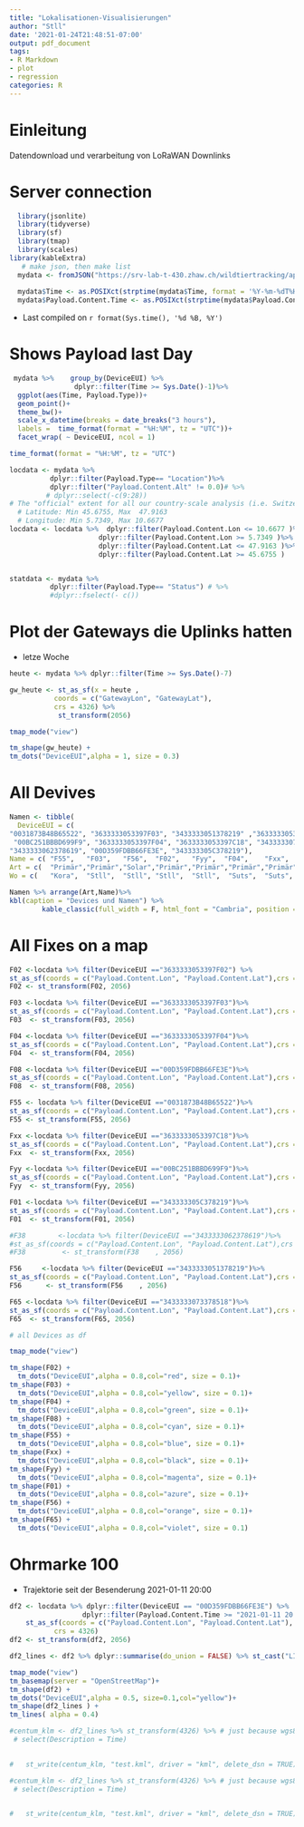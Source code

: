 ```yaml
---
title: "Lokalisationen-Visualisierungen"
author: "Stll"
date: '2021-01-24T21:48:51-07:00'
output: pdf_document
tags:
- R Markdown
- plot
- regression
categories: R
---
```


# Einleitung     
Datendownload und verarbeitung von LoRaWAN Downlinks

# Server connection
```r
  library(jsonlite)
  library(tidyverse)
  library(sf)
  library(tmap)
  library(scales) 
library(kableExtra)
   # make json, then make list
  mydata <- fromJSON("https://srv-lab-t-430.zhaw.ch/wildtiertracking/api/parsed-data/json", flatten = TRUE)
  
  mydata$Time <- as.POSIXct(strptime(mydata$Time, format = '%Y-%m-%dT%H:%M:%S'), format = '%Y-%m-%dT%H:%M:%S')
  mydata$Payload.Content.Time <- as.POSIXct(strptime(mydata$Payload.Content.Time , format = '%Y-%m-%dT%H:%M:%S'), format = '%Y-%m-%dT%H:%M:%S')

```

- Last compiled on `r format(Sys.time(), '%d %B, %Y')`

# Shows Payload last Day
```r

 mydata %>%    group_by(DeviceEUI) %>%
                dplyr::filter(Time >= Sys.Date()-1)%>%
  ggplot(aes(Time, Payload.Type))+
  geom_point()+
  theme_bw()+
  scale_x_datetime(breaks = date_breaks("3 hours"),
  labels =  time_format(format = "%H:%M", tz = "UTC"))+
  facet_wrap( ~ DeviceEUI, ncol = 1)

time_format(format = "%H:%M", tz = "UTC")


```
 

```r
locdata <- mydata %>% 
          dplyr::filter(Payload.Type== "Location")%>%
          dplyr::filter("Payload.Content.Alt" != 0.0)# %>%
         # dplyr::select(-c(9:28))
# The "official" extent for all our country-scale analysis (i.e. Switzerland) is:
  # Latitude: Min 45.6755, Max  47.9163
  # Longitude: Min 5.7349, Max 10.6677
locdata <- locdata %>%  dplyr::filter(Payload.Content.Lon <= 10.6677 )%>%
                      dplyr::filter(Payload.Content.Lon >= 5.7349 )%>%
                      dplyr::filter(Payload.Content.Lat <= 47.9163 )%>%
                      dplyr::filter(Payload.Content.Lat >= 45.6755 )


statdata <- mydata %>% 
          dplyr::filter(Payload.Type== "Status") # %>%
          #dplyr::fselect(- c())
```

  

# Plot der Gateways die Uplinks hatten   
- letze Woche
```r
heute <- mydata %>% dplyr::filter(Time >= Sys.Date()-7) 

gw_heute <- st_as_sf(x = heute ,                         
           coords = c("GatewayLon", "GatewayLat"),
           crs = 4326) %>%
            st_transform(2056)

tmap_mode("view")

tm_shape(gw_heute) +
tm_dots("DeviceEUI",alpha = 1, size = 0.3)
```

# All Devives
```r
Namen <- tibble(
  DeviceEUI = c(
"0031873B48B65522", "3633333053397F03", "3433333051378219" ,"3633333053397F02",
 "00BC251BBBD699F9", "3633333053397F04", "3633333053397C18", "3433333073378518",
"3433333062378619", "00D359FDBB66FE3E", "343333305C378219"), 
Name = c( "F55",   "F03",   "F56",  "F02",   "Fyy",  "F04",    "Fxx",   "F65",  "F38", "F08", "F01"   ),  
Art = c(  "Primär","Primär","Solar","Primär","Primär","Primär","Primär","Solar","Solar","Primär", "Solar"  ),
Wo = c(   "Kora",  "Stll",  "Stll", "Stll",  "Stll",  "Suts",  "Suts",  "Stll", "Neye", "Kuh"  ,"Stll"))

Namen %>% arrange(Art,Name)%>%
kbl(caption = "Devices und Namen") %>%
        kable_classic(full_width = F, html_font = "Cambria", position = "left") 
```



# All Fixes on a map
```r
F02	<-locdata %>% filter(DeviceEUI =="3633333053397F02") %>%
st_as_sf(coords = c("Payload.Content.Lon", "Payload.Content.Lat"),crs = 4326)
F02 <- st_transform(F02, 2056)

F03	<-locdata %>% filter(DeviceEUI =="3633333053397F03")%>%
st_as_sf(coords = c("Payload.Content.Lon", "Payload.Content.Lat"),crs = 4326)
F03	 <- st_transform(F03, 2056)

F04	<-locdata %>% filter(DeviceEUI =="3633333053397F04")%>%
st_as_sf(coords = c("Payload.Content.Lon", "Payload.Content.Lat"),crs = 4326)
F04	 <- st_transform(F04, 2056)

F08	<-locdata %>% filter(DeviceEUI =="00D359FDBB66FE3E")%>%
st_as_sf(coords = c("Payload.Content.Lon", "Payload.Content.Lat"),crs = 4326)
F08	 <- st_transform(F08, 2056)

F55 <- locdata %>% filter(DeviceEUI =="0031873B48B65522")%>%
st_as_sf(coords = c("Payload.Content.Lon", "Payload.Content.Lat"),crs = 4326)
F55 <- st_transform(F55, 2056)

Fxx	<-locdata %>% filter(DeviceEUI =="3633333053397C18")%>%
st_as_sf(coords = c("Payload.Content.Lon", "Payload.Content.Lat"),crs = 4326)
Fxx	 <- st_transform(Fxx, 2056)

Fyy	<-locdata %>% filter(DeviceEUI =="00BC251BBBD699F9")%>%
st_as_sf(coords = c("Payload.Content.Lon", "Payload.Content.Lat"),crs = 4326)
Fyy	 <- st_transform(Fyy, 2056)

F01	<-locdata %>% filter(DeviceEUI =="343333305C378219")%>%
st_as_sf(coords = c("Payload.Content.Lon", "Payload.Content.Lat"),crs = 4326)
F01	 <- st_transform(F01, 2056)

#F38		<-locdata %>% filter(DeviceEUI =="3433333062378619")%>%
#st_as_sf(coords = c("Payload.Content.Lon", "Payload.Content.Lat"),crs = 4326)
#F38		 <- st_transform(F38	, 2056)

F56		<-locdata %>% filter(DeviceEUI =="3433333051378219")%>%
st_as_sf(coords = c("Payload.Content.Lon", "Payload.Content.Lat"),crs = 4326)
F56		 <- st_transform(F56	, 2056)

F65	<-locdata %>% filter(DeviceEUI =="3433333073378518")%>%
st_as_sf(coords = c("Payload.Content.Lon", "Payload.Content.Lat"),crs = 4326)
F65	 <- st_transform(F65, 2056)

# all Devices as df 

tmap_mode("view")

tm_shape(F02) +
  tm_dots("DeviceEUI",alpha = 0.8,col="red", size = 0.1)+
tm_shape(F03) +
  tm_dots("DeviceEUI",alpha = 0.8,col="yellow", size = 0.1)+
tm_shape(F04) +
  tm_dots("DeviceEUI",alpha = 0.8,col="green", size = 0.1)+
tm_shape(F08) +
  tm_dots("DeviceEUI",alpha = 0.8,col="cyan", size = 0.1)+
tm_shape(F55) +
  tm_dots("DeviceEUI",alpha = 0.8,col="blue", size = 0.1)+
tm_shape(Fxx) +
  tm_dots("DeviceEUI",alpha = 0.8,col="black", size = 0.1)+
tm_shape(Fyy) +
  tm_dots("DeviceEUI",alpha = 0.8,col="magenta", size = 0.1)+
tm_shape(F01) +
  tm_dots("DeviceEUI",alpha = 0.8,col="azure", size = 0.1)+
tm_shape(F56) +
  tm_dots("DeviceEUI",alpha = 0.8,col="orange", size = 0.1)+
tm_shape(F65) +
  tm_dots("DeviceEUI",alpha = 0.8,col="violet", size = 0.1)

```

# Ohrmarke 100   
- Trajektorie seit der Besenderung 2021-01-11 20:00
```r
df2 <- locdata %>% dplyr::filter(DeviceEUI == "00D359FDBB66FE3E") %>%
                  dplyr::filter(Payload.Content.Time >= "2021-01-11 20:00:00")%>%  
    st_as_sf(coords = c("Payload.Content.Lon", "Payload.Content.Lat"),
           crs = 4326)
df2 <- st_transform(df2, 2056)

df2_lines <- df2 %>% dplyr::summarise(do_union = FALSE) %>% st_cast("LINESTRING")

tmap_mode("view")
tm_basemap(server = "OpenStreetMap")+
tm_shape(df2) +
tm_dots("DeviceEUI",alpha = 0.5, size=0.1,col="yellow")+
tm_shape(df2_lines ) +
tm_lines( alpha = 0.4)   

#centum_klm <- df2_lines %>% st_transform(4326) %>% # just because wgs84...
 # select(Description = Time) 

  
#   st_write(centum_klm, "test.kml", driver = "kml", delete_dsn = TRUE)

```


    

```r

#centum_klm <- df2_lines %>% st_transform(4326) %>% # just because wgs84...
 # select(Description = Time)

  
#   st_write(centum_klm, "test.kml", driver = "kml", delete_dsn = TRUE)

```

